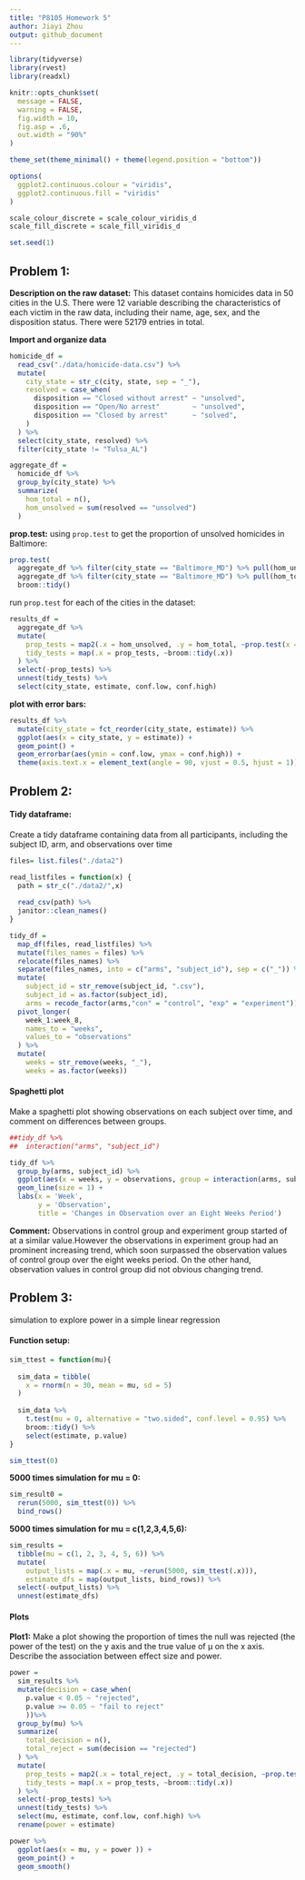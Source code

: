 ```yaml
---
title: "P8105 Homework 5"
author: Jiayi Zhou
output: github_document
---
```


```r
library(tidyverse)
library(rvest)
library(readxl)

knitr::opts_chunk$set(
  message = FALSE,
  warning = FALSE,
  fig.width = 10,
  fig.asp = .6,
  out.width = "90%"
)

theme_set(theme_minimal() + theme(legend.position = "bottom"))

options(
  ggplot2.continuous.colour = "viridis",
  ggplot2.continuous.fill = "viridis"
)

scale_colour_discrete = scale_colour_viridis_d
scale_fill_discrete = scale_fill_viridis_d

set.seed(1)
```

## Problem 1: 

**Description on the raw dataset:**
This dataset contains homicides data in 50 cities in the U.S. There were 12 variable describing the characteristics of each victim in the raw data, including their name, age, sex, and the disposition status. There were 52179 entries in total.

**Import and organize data**
```r
homicide_df = 
  read_csv("./data/homicide-data.csv") %>% 
  mutate(
    city_state = str_c(city, state, sep = "_"),
    resolved = case_when(
      disposition == "Closed without arrest" ~ "unsolved",
      disposition == "Open/No arrest"        ~ "unsolved",
      disposition == "Closed by arrest"      ~ "solved",
    )
  ) %>% 
  select(city_state, resolved) %>% 
  filter(city_state != "Tulsa_AL")
```

```r
aggregate_df = 
  homicide_df %>% 
  group_by(city_state) %>% 
  summarize(
    hom_total = n(),
    hom_unsolved = sum(resolved == "unsolved")
  )
```

**prop.test:**
using `prop.test` to get the proportion of unsolved homicides in Baltimore:
```r
prop.test(
  aggregate_df %>% filter(city_state == "Baltimore_MD") %>% pull(hom_unsolved), 
  aggregate_df %>% filter(city_state == "Baltimore_MD") %>% pull(hom_total)) %>% 
  broom::tidy()
```

run `prop.test` for each of the cities in the dataset:
```r
results_df = 
  aggregate_df %>% 
  mutate(
    prop_tests = map2(.x = hom_unsolved, .y = hom_total, ~prop.test(x = .x, n = .y)),
    tidy_tests = map(.x = prop_tests, ~broom::tidy(.x))
  ) %>% 
  select(-prop_tests) %>% 
  unnest(tidy_tests) %>% 
  select(city_state, estimate, conf.low, conf.high)
```

**plot with error bars:**
```r
results_df %>% 
  mutate(city_state = fct_reorder(city_state, estimate)) %>% 
  ggplot(aes(x = city_state, y = estimate)) +
  geom_point() + 
  geom_errorbar(aes(ymin = conf.low, ymax = conf.high)) + 
  theme(axis.text.x = element_text(angle = 90, vjust = 0.5, hjust = 1))
```

## Problem 2:

#### Tidy dataframe:

Create a tidy dataframe containing data from all participants, including the subject ID, arm, and observations over time

```r
files= list.files("./data2")

read_listfiles = function(x) {
  path = str_c("./data2/",x)
  
  read_csv(path) %>% 
  janitor::clean_names()
}

tidy_df = 
  map_df(files, read_listfiles) %>% 
  mutate(files_names = files) %>% 
  relocate(files_names) %>% 
  separate(files_names, into = c("arms", "subject_id"), sep = c("_")) %>% 
  mutate(
    subject_id = str_remove(subject_id, ".csv"),
    subject_id = as.factor(subject_id),
    arms = recode_factor(arms,"con" = "control", "exp" = "experiment")) %>% 
  pivot_longer(
    week_1:week_8,
    names_to = "weeks",
    values_to = "observations"
  ) %>% 
  mutate(
    weeks = str_remove(weeks, "_"),
    weeks = as.factor(weeks))
```

#### Spaghetti plot

Make a spaghetti plot showing observations on each subject over time, and comment on differences between groups.
```r
##tidy_df %>% 
##  interaction("arms", "subject_id")
```

```r
tidy_df %>%
  group_by(arms, subject_id) %>% 
  ggplot(aes(x = weeks, y = observations, group = interaction(arms, subject_id), color = arms)) +
  geom_line(size = 1) +
  labs(x = 'Week',
       y = 'Observation',
       title = 'Changes in Observation over an Eight Weeks Period')
```

__Comment:__
Observations in control group and experiment group started of at a similar value.However the observations in experiment group had an prominent increasing trend, which soon surpassed the observation values of control group over the eight weeks period. On the other hand, observation values in control group did not obvious changing trend.

## Problem 3:
simulation to explore power in a simple linear regression

#### Function setup:
```r
sim_ttest = function(mu){
  
  sim_data = tibble(
    x = rnorm(n = 30, mean = mu, sd = 5)
  )
  
  sim_data %>% 
    t.test(mu = 0, alternative = "two.sided", conf.level = 0.95) %>% 
    broom::tidy() %>% 
    select(estimate, p.value)
}

sim_ttest(0)
```

__5000 times simulation for mu = 0:__
```r
sim_result0 = 
  rerun(5000, sim_ttest(0)) %>% 
  bind_rows()
```

__5000 times simulation for mu = c(1,2,3,4,5,6):__
```r
sim_results = 
  tibble(mu = c(1, 2, 3, 4, 5, 6)) %>% 
  mutate(
    output_lists = map(.x = mu, ~rerun(5000, sim_ttest(.x))),
    estimate_dfs = map(output_lists, bind_rows)) %>% 
  select(-output_lists) %>% 
  unnest(estimate_dfs)
```

#### Plots

__Plot1:__ Make a plot showing the proportion of times the null was rejected (the power of the test) on the y axis and the true value of μ on the x axis. Describe the association between effect size and power.

```r
power = 
  sim_results %>% 
  mutate(decision = case_when(
    p.value < 0.05 ~ "rejected",
    p.value >= 0.05 ~ "fail to reject"
    ))%>% 
  group_by(mu) %>% 
  summarize(
    total_decision = n(),
    total_reject = sum(decision == "rejected")
  ) %>% 
  mutate(
    prop_tests = map2(.x = total_reject, .y = total_decision, ~prop.test(x = .x, n = .y)),
    tidy_tests = map(.x = prop_tests, ~broom::tidy(.x))
  ) %>% 
  select(-prop_tests) %>% 
  unnest(tidy_tests) %>% 
  select(mu, estimate, conf.low, conf.high) %>%
  rename(power = estimate)

power %>% 
  ggplot(aes(x = mu, y = power )) +
  geom_point() +
  geom_smooth()
```







